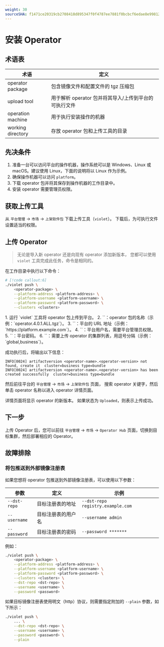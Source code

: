 ```yaml
---
weight: 30
sourceSHA: f1471ce20319cb2708418d895347f0f4787ee7881f0bcbcf6edae8e998126bfd
---
```


# 安装 Operator

## 术语表

| 术语              | 定义                                                                                     |
| ----------------- | ---------------------------------------------------------------------------------------- |
| operator package  | 包含镜像文件和配置文件的 tgz 压缩包                                                    |
| upload tool       | 用于解析 operator 包并将其导入/上传到平台的可执行文件                                    |
| operation machine | 用于执行安装操作的机器                                                                  |
| working directory | 存放 operator 包和上传工具的目录                                                        |

## 先决条件

1. 准备一台可以访问平台的操作机器，操作系统可以是 Windows、Linux 或 macOS。建议使用 Linux，下面的说明将以 Linux 作为示例。
2. 确保操作机器可以访问 `platform`。
3. 下载 operator 包并将其保存到操作机器的工作目录中。
4. 安装 operator 需要管理员权限。

## 获取上传工具

从 `平台管理` -> `市场` -> `上架软件包` 下载上传工具（`violet`）。
下载后，为可执行文件设置适当的权限。

## 上传 Operator

> 无论是导入新 operator 还是向现有 operator 添加新版本，
> 您都可以使用 `violet` 工具完成此任务，命令是相同的。

在工作目录中执行以下命令：

```bash
# [!code callout:6]
./violet push \
    <operator-package> \
    --platform-address <platform-address> \
    --platform-username <platform-username> \
    --platform-password <platform-password> \
    --clusters <clusters>
```

<Callouts>
  1. 运行 `violet` 工具将 operator 包上传到平台。
  2. `<operator-package>`：operator 包的名称（示例：`operator.4.0.1.ALL.tgz`）。
  3. `<platform-address>`：平台的 URL 地址（示例：`https://platform.example.com`）。
  4. `<platform-username>`：平台用户名，需要平台管理员权限。
  5. `<platform-password>`：平台密码。
  6. `<clusters>`：需要上传 operator 的集群列表，用逗号分隔（示例：`global,business`）。
</Callouts>

成功执行后，将输出以下信息：

```
INFO[0024] artifactversion <operator-name>.<operator-version> not found, create it  cluster=business type=bundle
INFO[0024] artifactversion <operator-name>.<operator-version> has been created successfully  cluster=business type=bundle
```

然后前往平台的 `平台管理` -> `市场` -> `上架软件包` 页面，
搜索 operator 关键字，然后单击 operator 名称以进入 operator 详情页面。

详情页面将显示 operator 的新版本。
如果状态为 `Uploaded`，则表示上传成功。

## 下一步

上传 Operator 后，您可以前往 `平台管理` -> `市场` -> `Operator Hub` 页面，切换到目标集群，然后部署相应的 Operator。

## 故障排除

### 将包推送到外部镜像注册表

如果您想将 operator 包推送到外部镜像注册表，可以使用以下参数：

| 参数          | 定义                                | 示例                               |
| ------------- | ----------------------------------- | ---------------------------------- |
| `--dst-repo` | 目标注册表的地址                  | `--dst-repo registry.example.com` |
| `--username` | 目标注册表的用户名                | `--username admin`                 |
| `--password` | 目标注册表的密码                  | `--password *******`               |

例如：

```bash
./violet push \
    <operator-package> \
    --platform-address <platform-address> \
    --platform-username <platform-username> \
    --platform-password <platform-password> \
    --clusters <clusters> \
    --dst-repo <dst-repo> \
    --username <username> \
    --password <password>
```

如果目标镜像注册表使用明文（http）协议，则需要指定附加的 `--plain` 参数，如下所示：

```bash
./violet push \
    ... \
    --dst-repo <dst-repo> \
    --username <username> \
    --password <password> \
    --plain
```
